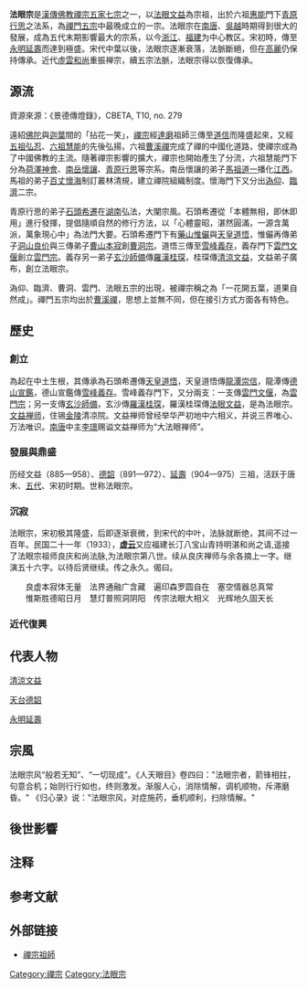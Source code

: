 {{Veil|time=2015-09-12T09:21:14+00:00}}
{{中國禪宗}}

'''法眼宗'''是[[漢傳佛教|漢傳佛教]][[禪宗|禪宗]][[五家七宗|五家七宗]]之一，以[[法眼文益|法眼文益]]為宗祖，出於六祖[[惠能|惠能]]門下[[青原行思|青原行思]]之法系，為[[禪門五宗|禪門五宗]]中最晚成立的一宗。法眼宗在[[南唐|南唐]]、[[吴越国|吳越]]時期得到很大的發展，成為五代末期影響最大的宗系，以今[[浙江省|浙江]]、[[福建省|福建]]为中心教区。宋初時，傳至[[永明延壽|永明延壽]]而達到極盛。宋代中葉以後，法眼宗逐漸衰落，法脈斷絕，但在[[高麗|高麗]]仍保持傳承。近代[[虛雲|虛雲和尚]]重振禅宗，續五宗法脈，法眼宗得以恢復傳承。

==源流==
{{hideH|禪門五宗源流}}
{{chart/start}}
{{chart| |}}
{{chart|Sj|Sj=[[釋迦牟尼|釋迦牟尼]]}}
{{chart| |!| |,|-|.| |,|-|.| |,|-|-|-|-|-|-|-|.| | | | | | | | | | | | | | | |}}
{{chart|Js|!|Xt2|!|Xt15|!| | | | | | |Dm| | | | | | | | | | | | | | |
Js=[[摩訶迦葉|摩訶迦葉]]|Xt2=[[阿難尊者|阿難尊者]]|Xt15=[[迦那提婆|迦那提婆]]|Dm=[[菩提達磨|菩提達磨]]}}
{{chart| |`|-|'| |!| |!| |!| |!| | | | | | | |!| | | | | | | | | | | | | | | |}}
{{chart| | | | |Xt3|!|Xt16|!| | | | | | |Ez| | | | | | | | | | | | | | |
Xt3=[[商那和修|商那和修]]|Xt16=[[羅睺羅多|羅睺羅多]]|Ez=[[二祖慧可|二祖慧可]]}}
{{chart| | | | | |!| |!| |!| |!| | | | | | | |!| | | | | | | | | | | | | | | |}}
{{chart| | | | |Xt4|!|Xt17|!| | | | | | |Sz| | | | | | | | | | | | | | |
Xt4=[[優婆毱多|優婆毱多]]|Xt17=[[僧伽難提|僧伽難提]]|Sz=[[三祖僧璨|三祖僧璨]]}}
{{chart| | | | | |!| |!| |!| |!| | | | | | | |!| | | | | | | | | | | | | | | |}}
{{chart| | | | |Xt5|!|Xt18|!| | | | | | |Sz| | | | | | | | | | | | | | |
Xt5=[[提多迦|提多迦]]|Xt18=[[迦耶舍多|迦耶舍多]]|Sz=[[四祖道信|四祖道信]]}}
{{chart| | | | | |!| |!| |!| |!| | | | | | | |)|-|-|-|.| | | | | | | | | | | |}}
{{chart| | | | |Xt6|!|Xt19|!| | | | | | |Wz| |Fr| | | | | | | | | | |
Xt6=[[彌遮迦|彌遮迦]]|Xt19=[[鳩摩羅多|鳩摩羅多]]|Wz=[[五祖弘忍|五祖弘忍]]|Fr=[[牛頭法融|牛頭法融]]}}
{{chart| | | | | |!| |!| |!| |!| | | | | | | |)|-|-|-|.| | | | | | | | | | | |}}
{{chart| | | | |Xt7|!|Xt20|!| | | | | | |Hn| |Sx| | | | | | | | | | |
Xt7=[[婆須蜜|婆須蜜]]|Xt20=[[闍夜多|闍夜多]]|Hn=[[六祖慧能|六祖慧能]]|Sx=[[北宗神秀|北宗神秀]]}}
{{chart| | | | | |!| |!| |!| |!| |,|-|-|-|-|-|+|-|-|-|-|-|-|-|-|.| | | | | | |}}
{{chart| | | | |Xt8|!|Xt21|!|Sh| | | |Hr| | | | | | |Xs| | | | | |
Xt8=[[佛陀難提|佛陀難提]]|Xt21=[[婆修盤多|婆修盤多]]|Sh=[[荷澤神會|荷澤神會]]|Hr=[[南岳懷讓|南岳懷讓]]|Xs=[[青原行思|青原行思]]}}
{{chart| | | | | |!| |!| |!| |!| | | | | | | |!| | | | | | | | |!| | | | | | |}}
{{chart| | | | |Xt9|!|Xt22|!| | | | | | |Dy| | | | | | |Xq| | | | | |
Xt9=[[伏馱蜜多|伏馱蜜多]]|Xt22=[[摩拿羅|摩拿羅]]|Dy=[[馬祖道一|馬祖道一]]|Xq=[[石頭希遷|石頭希遷]]}}
{{chart| | | | | |!| |!| |!| |!| | | | | | | |!| | | | | |,|-|-|^|-|-|.| | | |}}
{{chart| | | | |Xt10|!|Xt23|!| | | | | | |Hh| | | |Wy| | | |Dw| | |
Xt10=[[脅尊者|脅尊者]]|Xt23=[[鶴勒那|鶴勒那]]|Hh=[[百丈懷海|百丈懷海]]|Wy=[[藥山惟儼|藥山惟儼]]|Dw=[[天皇道悟|天皇道悟]]}}
{{chart| | | | | |!| |!| |!| |!| | | | | |,|-|^|-|.| | | |!| | | | | |!| | | |}}
{{chart| | | | |Xt11|!|Xt24|!| | | | |Ly| |Xy| |Ts| | | |Cx| | |
Xt11=[[富那耶舍|富那耶舍]]|Xt24=[[師子尊者|師子尊者]]|Ly='''[[溈山靈祐|溈山靈祐]]'''|Xy=[[黃蘗希運|黃蘗希運]]|Ts=[[雲岩曇晟|雲岩曇晟]]|Cx=[[龍潭崇信|龍潭崇信]]}}
{{chart| | | | | |!| |!| |!| |!| | | | | |!| | | |!| | | |!| | | | | |!| | | |}}
{{chart| | | | |Xt12|!|Xt25|!| | | | |Hj| |Yx| |Lj| | | |Xj| | |
Xt12=[[馬鳴菩薩|馬鳴菩薩]]|Xt25=[[婆舍斯多|婆舍斯多]]|Hj='''[[仰山慧寂|仰山慧寂]]'''|Yx='''[[臨濟義玄|臨濟義玄]]'''|Lj='''[[洞山良价|洞山良价]]'''|Xj=[[德山宣鑒|德山宣鑒]]}}
{{chart|border=0| | | | | |!| |!| |!| |!| | | | | Wy| |Lj | | |!| | | | | |!| | | |Lj=（'''[[臨濟宗|臨濟宗]]'''）|Wy=（'''[[溈仰宗|溈仰宗]]'''）}}
{{chart| | | | |Xt13|!|Xt26|!| | | | | | | | | | | | |Cd| | | |Qy| | |
Xt13=[[迦毗摩羅|迦毗摩羅]]|Xt26=[[不如蜜多|不如蜜多]]|Cd='''[[曹山本寂|曹山本寂]]'''|Qy=[[雪峰義存|雪峰義存]]}}
{{chart|border=0| | | | | |!| |!| |!| |!| | | | | | | | | | | | |Cd| | |,|-|^|-|.| |Cd=（'''[[曹洞宗|曹洞宗]]'''）}}
{{chart| | | | |Xt14|!|Xt27|!| | | | | | | | | | | | | | | | |Ym| |Fy|
Xt14=[[龍樹菩薩|龍樹菩薩]]|Xt27=[[般若多羅|般若多羅]]|Ym='''[[雲門文偃|雲門文偃]]'''|Fy=[[玄沙師備|玄沙師備]]}}
{{chart|border=0| | | | | |`|-|'| |`|-|'| | | | | | | | | | | | | | | | |Ym| | |!| |Ym=（'''[[雲門宗|雲門宗]]'''）}}
{{chart| | | | | | | | | | | | | | | | | | | | | | | | | | | | | | | | |Fy|Fy=[[羅漢桂琛|羅漢桂琛]]}}
{{chart| | | | | | | | | | | | | | | | | | | | | | | | | | | | | | | | | |!| |}}
{{chart| | | | | | | | | | | | | | | | | | | | | | | | | | | | | | | | |Fy|Fy='''[[清涼文益|清涼文益]]'''}}
{{chart|border=0| | | | | | | | | | | | | | | | | | | | | | | | | | | | | | | | |Fy|Fy=（'''法眼宗'''）}}
{{chart/end}} 
資源來源：《景德傳燈錄》，CBETA, T10, no. 279
{{hideF}}

遠紹[[佛陀|佛陀]]與[[迦葉|迦葉]]間的「拈花一笑」，[[禪宗|禪宗]]經[[達磨|達磨]]祖師三傳至[[道信|道信]]而隆盛起來，又經[[五祖弘忍|五祖弘忍]]、[[六祖慧能|六祖慧能]]的先後弘揚，六祖[[曹溪禪|曹溪禪]]完成了禪的中國化道路，使禪宗成為了中國佛教的主流{{refTag|1=印順著：《中國禪宗史》，北京：團結出版社，2009年版，第5-6頁。}}。隨著禪宗影響的擴大，禪宗也開始產生了分流，六祖慧能門下分為[[荷澤神會|荷澤神會]]、[[南岳懷讓|南岳懷讓]]、[[青原行思|青原行思]]等宗系{{refTag|1=麻天祥著：《中國禪宗思想發展史》，長沙：湖南教育出版社，1997年版，第37頁。}}。南岳懷讓的弟子[[馬祖道一|馬祖道一]]播化[[江西|江西]]。馬祖的弟子[[百丈懷海|百丈懷海]]制訂叢林清規，建立禪院組織制度。懷海門下又分出[[溈仰宗|溈仰]]、[[臨濟宗|臨濟]]二宗{{refTag|1=釋道原撰：《景德傳燈錄》，CBETA, T10, no. 279。}}。

青原行思的弟子[[石頭希遷|石頭希遷]]在[[湖南|湖南]]弘法，大闡宗風。石頭希遷從「本體無相，即休即用」進行發揮，提倡隨順自然的修行方法，以「心體靈昭，湛然圓滿，一源含萬派，萬象現心中」為法門大要{{refTag|1=麻天祥著：《中國禪宗思想發展史》，長沙：湖南教育出版社，1997年版，第38頁。}}。石頭希遷門下有[[藥山惟儼|藥山惟儼]]與[[天皇道悟|天皇道悟]]{{noteTag|1=道悟的法統歸屬至宋代起開始出現爭端，有道悟出於南岳下一說，或有天皇道悟與天王道悟二道悟之說，該爭議一直持續到清初。}}，惟儼再傳弟子[[洞山良价|洞山良价]]與三傳弟子[[曹山本寂|曹山本寂]]創[[曹洞宗|曹洞宗]]。道悟三傳至[[雪峰義存|雪峰義存]]，義存門下[[雲門文偃|雲門文偃]]創立[[雲門宗|雲門宗]]。義存另一弟子[[玄沙師備|玄沙師備]]傳[[羅漢桂琛|羅漢桂琛]]，桂琛傳[[清涼文益|清涼文益]]，文益弟子廣布，創立法眼宗。{{refTag|1=釋道原撰：《景德傳燈錄》，CBETA, T10, no. 279。}}

溈仰、臨濟、曹洞、雲門、法眼五宗的出現，被禪宗稱之為「一花開五葉，道果自然成」。禪門五宗均出於[[曹溪禪|曹溪禪]]，思想上並無不同，但在接引方式方面各有特色。{{refTag|1=麻天祥著：《中國禪宗思想發展史》，長沙：湖南教育出版社，1997年版，第40頁。}}

==歷史==
===創立===
為起在中土生根，其傳承為石頭希遷傳[[天皇道悟|天皇道悟]]，天皇道悟傳[[龍潭崇信|龍潭崇信]]，龍潭傳[[德山宣鑑|德山宣鑑]]，德山宣鑑傳[[雪峰義存|雪峰義存]]。雪峰義存門下，又分兩支：一支傳[[雲門文偃|雲門文偃]]，為[[雲門宗|雲門宗]]；另一支傳[[玄沙師備|玄沙師備]]，玄沙傳[[羅漢桂琛|羅漢桂琛]]，羅漢桂琛傳[[法眼文益|法眼文益]]，是為法眼宗。[[法眼文益|文益禅师]]，住锡[[金陵|金陵]]清凉院。文益禅师曾经举华严初地中六相义，并说三界唯心、万法唯识。[[南唐|南唐]]中主[[李璟_(南唐)|李璟]]赐谥文益禅师为“大法眼禅师”。

===發展與鼎盛===
历经文益（885—958）、[[天台德韶|德韶]]（891—972）、[[永明延壽|延壽]]（904—975）三祖，活跃于唐末、[[五代|五代]]、宋初时期。世称法眼宗。

===沉寂===
法眼宗，宋初极其隆盛，后即逐渐衰微，到宋代的中叶，法脉就断绝，其间不过一百年。民国二十一年（1933），'''[[虚云|虚云]]'''又应福建长汀八宝山青持明湛和尚之请,遥接了法眼宗祖师良庆和尚法脉,为法眼宗第八世。续从良庆禅师与余各摘上一字。继演五十六字。以待后贤继续。传之永久。偈曰。

　　良虚本寂体无量　法界通融广含藏　遍印森罗圆自在　塞空情器总真常<br>
　　惟斯胜德昭日月　慧灯普照洞阴阳　传宗法眼大相义　光辉地久固天长

===近代復興===

==代表人物==
[[清涼文益|清涼文益]]

[[天台德韶|天台德韶]]

[[永明延壽|永明延壽]]

==宗風==
法眼宗风“般若无知”、“一切现成”。《人天眼目》卷四曰："法眼宗者，箭锋相拄，句意合机；始则行行如也，终则激发。渐服人心，消除情解，调机顺物，斥滞磨昏。" 《归心录》说："法眼宗风，对症施药，垂机顺利，扫除情解。"

==後世影響==

==注释==
{{ReflistH}}
{{NoteFoot|2}}
{{ReflistF}}

==参考文献==
{{Reflist|2|list={{refFoot}}}}

==外部链接==
*[http://www.ctworld.org/chan_master/index.htm 禪宗祖師] {{Wayback|url=http://www.ctworld.org/chan_master/index.htm |date=20070407230410 }}

{{禪宗}}

[[Category:禪宗|Category:禪宗]]
[[Category:法眼宗|Category:法眼宗]]